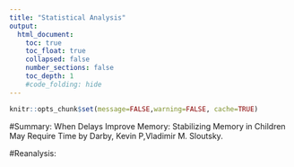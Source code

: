 ```yaml
---
title: "Statistical Analysis"
output:
  html_document:
    toc: true
    toc_float: true
    collapsed: false
    number_sections: false
    toc_depth: 1
    #code_folding: hide
---
```


```r
knitr::opts_chunk$set(message=FALSE,warning=FALSE, cache=TRUE)
```

#Summary:
When Delays Improve Memory: Stabilizing Memory in Children May Require Time
by Darby, Kevin P,Vladimir M. Sloutsky.

#Reanalysis:


